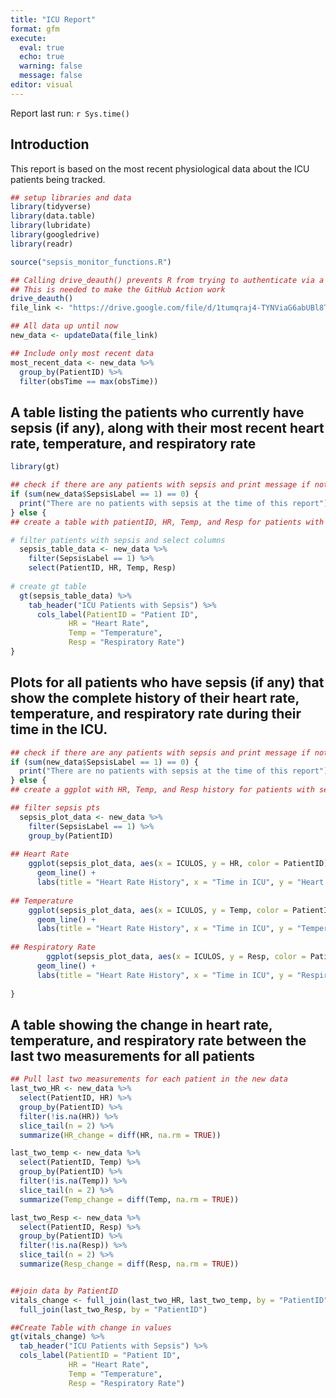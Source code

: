 ```yaml
---
title: "ICU Report"
format: gfm
execute: 
  eval: true
  echo: true
  warning: false
  message: false
editor: visual
---
```


Report last run: `r Sys.time()`

## Introduction
This report is based on the most recent physiological data about the ICU patients being tracked.

```r
## setup libraries and data
library(tidyverse)
library(data.table)
library(lubridate)
library(googledrive)
library(readr)

source("sepsis_monitor_functions.R")

## Calling drive_deauth() prevents R from trying to authenticate via a browser
## This is needed to make the GitHub Action work
drive_deauth()
file_link <- "https://drive.google.com/file/d/1tumqraj4-TYNViaG6abUBl8Tx4pMN-wU/view?usp=share_link"

## All data up until now
new_data <- updateData(file_link)

## Include only most recent data
most_recent_data <- new_data %>%
  group_by(PatientID) %>%
  filter(obsTime == max(obsTime))
```


## A table listing the patients who currently have sepsis (if any), along with their most recent heart rate, temperature, and respiratory rate

```r
library(gt)

## check if there are any patients with sepsis and print message if not
if (sum(new_data$SepsisLabel == 1) == 0) {
  print("There are no patients with sepsis at the time of this report")
} else {
## create a table with patientID, HR, Temp, and Resp for patients with sepsis

# filter patients with sepsis and select columns
  sepsis_table_data <- new_data %>%
    filter(SepsisLabel == 1) %>%
    select(PatientID, HR, Temp, Resp)
  
# create gt table
  gt(sepsis_table_data) %>%
    tab_header("ICU Patients with Sepsis") %>%
      cols_label(PatientID = "Patient ID", 
             HR = "Heart Rate", 
             Temp = "Temperature", 
             Resp = "Respiratory Rate")
}
```



## Plots for all patients who have sepsis (if any) that show the complete history of their heart rate, temperature, and respiratory rate during their time in the ICU.

```r
## check if there are any patients with sepsis and print message if not
if (sum(new_data$SepsisLabel == 1) == 0) {
  print("There are no patients with sepsis at the time of this report")
} else {
## create a ggplot with HR, Temp, and Resp history for patients with sepsis

## filter sepsis pts
  sepsis_plot_data <- new_data %>%
    filter(SepsisLabel == 1) %>%
    group_by(PatientID)
    
## Heart Rate
    ggplot(sepsis_plot_data, aes(x = ICULOS, y = HR, color = PatientID)) +
      geom_line() +
      labs(title = "Heart Rate History", x = "Time in ICU", y = "Heart Rate")
    
## Temperature
    ggplot(sepsis_plot_data, aes(x = ICULOS, y = Temp, color = PatientID)) +
      geom_line() +
      labs(title = "Heart Rate History", x = "Time in ICU", y = "Temperature")
    
## Respiratory Rate
        ggplot(sepsis_plot_data, aes(x = ICULOS, y = Resp, color = PatientID)) +
      geom_line() +
      labs(title = "Heart Rate History", x = "Time in ICU", y = "Respiratory Rate")
  
}
```


## A table showing the change in heart rate, temperature, and respiratory rate between the last two measurements for all patients
```r
## Pull last two measurements for each patient in the new data
last_two_HR <- new_data %>%
  select(PatientID, HR) %>%
  group_by(PatientID) %>%
  filter(!is.na(HR)) %>%
  slice_tail(n = 2) %>%
  summarize(HR_change = diff(HR, na.rm = TRUE))

last_two_temp <- new_data %>%
  select(PatientID, Temp) %>%
  group_by(PatientID) %>%
  filter(!is.na(Temp)) %>%
  slice_tail(n = 2) %>%
  summarize(Temp_change = diff(Temp, na.rm = TRUE))

last_two_Resp <- new_data %>%
  select(PatientID, Resp) %>%
  group_by(PatientID) %>%
  filter(!is.na(Resp)) %>%
  slice_tail(n = 2) %>%
  summarize(Resp_change = diff(Resp, na.rm = TRUE))


##join data by PatientID
vitals_change <- full_join(last_two_HR, last_two_temp, by = "PatientID") %>%
  full_join(last_two_Resp, by = "PatientID")

##Create Table with change in values
gt(vitals_change) %>%
  tab_header("ICU Patients with Sepsis") %>%
  cols_label(PatientID = "Patient ID", 
             HR = "Heart Rate", 
             Temp = "Temperature", 
             Resp = "Respiratory Rate")
```




